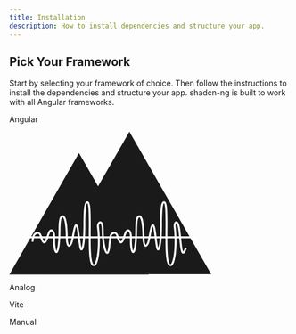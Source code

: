 ```yaml
---
title: Installation
description: How to install dependencies and structure your app.
---
```



## Pick Your Framework

Start by selecting your framework of choice. Then follow the instructions to install the dependencies and structure your app. shadcn-ng is built to work with all Angular frameworks.

<div class="mt-8 grid gap-4 sm:grid-cols-2 sm:gap-6">
  <LinkedCard href="/docs/installation/angular">
    <Angular class="h-10 w-10" />
    <p class="mt-2 font-medium">Angular</p>
  </LinkedCard>
  <LinkedCard href="/docs/installation/analog">
    <svg class="h-10 w-10" xmlns="http://www.w3.org/2000/svg" width="362.266" height="256.87" viewBox="0 0 271.622 192.652" role="img">
      <defs>
        <clipPath id="a">
          <path d="M127.297 75.375H347.57v192.152H127.297Zm0 0"></path>
        </clipPath>
        <clipPath id="b">
          <path d="M75.871 104h187.465v164.031H75.87Zm0 0"></path>
        </clipPath>
        <clipPath id="c">
          <path d="M105 169.023h210v87.875H105Zm0 0"></path>
        </clipPath>
      </defs>
      <g clip-path="url(#a)" transform="translate(-75.931 -75.379)">
        <path fill="currentColor" d="M237.434 75.379 347.57 267.527H127.297z"></path>
      </g>
      <g clip-path="url(#b)" transform="translate(-75.931 -75.379)">
        <path fill="currentColor" d="m169.602 104 93.73 164.031H75.872z"></path>
      </g>
      <path fill="#fff" d="M252.963 143.59H19.221v-2.567h233.742z"></path>
      <g clip-path="url(#c)" transform="translate(-75.931 -75.379)">
        <path fill="#fff" d="M292.785 256.512c-.914 0-1.773-.38-2.492-1.098-4.293-4.312-4.48-21.848-4.273-48.11.117-14.35.273-34.007-2.016-35.558-2.234.926-2.457 17.164-2.602 27.914-.172 12.508-.347 25.45-2.379 32.04-.605 1.952-1.386 3.741-2.957 3.597-2.214-.195-2.93-3.692-4.582-17.488-.687-5.73-1.398-11.653-2.23-13.946q-.163-.432-.285-.699c-.887 2.004-1.91 7.512-2.621 11.336-.985 5.281-1.914 10.27-3.078 12.445-.899 1.672-2.325 3.852-4.317 3.43-2.715-.57-3.527-6.043-3.77-9.254 0-27.016-3.535-30.16-4.242-30.516l-.113.086-.172-.039c-2.523 1.102-2.66 9.864-2.789 18.336-.101 6.215-.21 13.258-1.117 19.848-1.176 8.543-2.598 10.191-4.367 10.09-4.074-.278-4.192-14.309-4.192-15.907 0-.5.012-1.09.028-1.742.078-3.265.218-9.34-1.79-11.254-.265-.254-.64-.547-.933-.464-1.43.359-2.914 5.003-3.406 6.53-.156.485-.281.884-.387 1.157-.082.227-.187.547-.312.934-1.082 3.285-2.313 6.562-4.414 7.37-.778.301-1.59.235-2.352-.195-1.012-.574-1.836-1.746-2.606-3.695-.421-1.078-.78-2.172-1.148-3.27-.445-1.34-.902-2.726-1.469-4.042-.445-1.024-1.554-1.485-2.968-1.235-2.938.524-3.43 3.492-3.844 7.961-.074.777-.145 1.54-.242 2.258-.012.21-.532 6.77-.864 8.855-.918 5.72-2.125 7.973-4.129 7.809-4.945-.422-7.214-22.113-7.093-31.277.093-6.996-1.172-9.551-1.93-9.957-.078-.036-.2-.102-.488.101-.895.606-1.692 2.492-1.446 4.473 2.723 21.566.715 46.265-4.203 51.828-1.55 1.75-3.66 1.727-5.129.25-4.297-4.313-4.476-21.848-4.273-48.11.117-14.35.27-34.007-2.016-35.558-2.234.926-2.453 17.164-2.601 27.914-.172 12.508-.348 25.45-2.383 32.04-.606 1.952-1.387 3.741-2.953 3.597-2.219-.196-2.93-3.692-4.586-17.488-.688-5.73-1.399-11.653-2.23-13.946q-.158-.432-.286-.699c-.883 2.004-1.906 7.512-2.617 11.336-.984 5.281-1.914 10.27-3.082 12.445-.898 1.672-2.324 3.852-4.312 3.43-2.715-.57-3.528-6.043-3.77-9.254-.004-27.016-3.535-30.16-4.242-30.516l-.113.086-.176-.039c-2.52 1.102-2.657 9.863-2.79 18.336-.097 6.215-.206 13.258-1.113 19.848-1.175 8.543-2.586 10.207-4.363 10.09-4.082-.278-4.2-14.309-4.2-15.907 0-.5.017-1.09.032-1.742.078-3.265.219-9.34-1.789-11.254-.266-.254-.64-.547-.934-.465-1.43.36-2.918 5.004-3.402 6.532-.156.48-.289.883-.387 1.156a20 20 0 0 0-.316.93c-1.082 3.285-2.313 6.566-4.41 7.375-.781.3-1.598.234-2.356-.196-1.011-.574-1.84-1.746-2.605-3.695-.422-1.078-.785-2.172-1.149-3.27-.445-1.34-.906-2.726-1.472-4.042-.442-1.024-1.555-1.485-2.969-1.235-3.383.602-4.184 4.797-4.828 9.805l-.113.89-2.559-.34.121-.874c.559-4.391 1.41-11.028 6.93-12.004 2.597-.461 4.867.617 5.781 2.742.613 1.422 1.094 2.86 1.555 4.254.344 1.05.695 2.101 1.101 3.14.715 1.813 1.27 2.282 1.477 2.395 1.293-.402 2.613-4.422 3.05-5.746.137-.426.255-.777.348-1.027.09-.247.207-.606.348-1.04 1.164-3.64 2.625-7.582 5.219-8.238.793-.203 2.02-.176 3.351 1.098 2.828 2.7 2.68 9 2.582 13.172-.015.625-.03 1.195-.03 1.68 0 6.656.987 11.308 1.741 12.906.39-.817 1.059-2.793 1.696-7.438.882-6.437.996-13.398 1.09-19.539.171-10.867.292-18.746 4.226-20.598.586-.359 1.559-.554 2.586-.035 3.805 1.914 5.652 12.614 5.652 32.707.239 3.106 1.075 6.375 1.762 6.844.004-.07.563-.414 1.48-2.133.981-1.824 1.958-7.074 2.817-11.703 1.902-10.203 2.766-13.785 5.016-13.973 1.714-.168 2.507 2.012 2.84 2.93.937 2.57 1.632 8.371 2.367 14.516.574 4.765 1.39 11.57 2.222 14.324.09-.242.192-.531.301-.887 1.926-6.238 2.102-18.984 2.27-31.316.234-17.13.535-27.742 3.66-29.957.695-.492 1.543-.614 2.37-.336 3.66 1.215 3.942 11.945 3.735 37.996-.148 18.89-.332 42.402 3.527 46.277.336.34.575.34.66.34.18 0 .438-.172.712-.48 3.906-4.418 6.378-27.618 3.578-49.805-.348-2.762.718-5.664 2.539-6.914 1.004-.692 2.16-.781 3.16-.246 2.277 1.21 3.383 5.332 3.293 12.254-.16 12.086 2.742 26.23 4.637 28.488.3-.5.894-1.871 1.464-5.46.32-1.985.848-8.653.856-8.72.094-.754.164-1.484.23-2.226.391-4.164.871-9.344 5.957-10.246 2.594-.461 4.864.613 5.782 2.742.613 1.422 1.09 2.86 1.55 4.254.352 1.05.704 2.101 1.11 3.14.71 1.813 1.27 2.282 1.472 2.395 1.293-.402 2.618-4.422 3.051-5.742.14-.426.258-.782.348-1.032.094-.242.207-.605.344-1.039 1.168-3.64 2.629-7.582 5.226-8.238.785-.203 2.016-.176 3.348 1.098 2.828 2.699 2.68 9 2.586 13.172a57 57 0 0 0-.035 1.68c0 6.656.988 11.308 1.742 12.906.387-.817 1.055-2.793 1.699-7.438.883-6.437.988-13.398 1.09-19.539.168-10.867.289-18.746 4.223-20.598.585-.359 1.558-.554 2.59-.035 3.8 1.914 5.652 12.613 5.652 32.707.238 3.106 1.074 6.375 1.758 6.844.008-.07.558-.414 1.484-2.133.98-1.824 1.953-7.074 2.816-11.703 1.895-10.203 2.762-13.785 5.012-13.973 1.719-.168 2.512 2.012 2.844 2.93.933 2.57 1.629 8.371 2.37 14.516.567 4.765 1.384 11.57 2.22 14.324.086-.242.187-.531.297-.887 1.925-6.238 2.097-18.984 2.269-31.316.23-17.13.535-27.742 3.66-29.957a2.6 2.6 0 0 1 2.371-.336c3.664 1.215 3.946 11.945 3.735 37.996-.149 18.89-.332 42.402 3.523 46.277.344.34.578.34.668.34.176 0 .434-.172.703-.48 3.914-4.418 6.383-27.618 3.582-49.805-.363-2.89.457-5.805 1.953-6.926.754-.57 1.672-.687 2.516-.332 2.18.93 3.656 4.914 4.516 12.188.359 3.046.68 6.34.988 9.59.68 7.093 1.601 16.652 2.848 18.753.382-.488 1.164-1.808 2.324-5.347l2.449.8c-1.8 5.473-3.211 7.536-5.047 7.325-2.855-.317-3.68-6.086-5.137-21.285-.308-3.235-.625-6.508-.984-9.54-1.094-9.277-2.953-10.117-2.973-10.125-.363.184-1.207 2.114-.894 4.575 2.715 21.566.715 46.27-4.207 51.828-.793.894-1.684 1.347-2.637 1.347"></path>
      </g>
    </svg>
    <p class="mt-2 font-medium">Analog</p>
  </LinkedCard>
  <LinkedCard href="/docs/installation/vite">
    <Vite class="h-10 w-10" />
    <p class="mt-2 font-medium">Vite</p>
  </LinkedCard>
  <LinkedCard href="/docs/installation/manual">
    <Angular class="h-10 w-10" />
    <p class="mt-2 font-medium">Manual</p>
  </LinkedCard>
</div>
